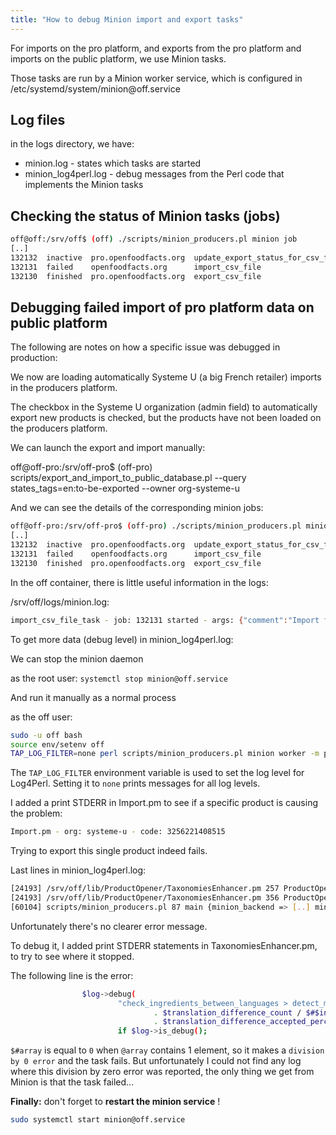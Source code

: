 ```yaml
---
title: "How to debug Minion import and export tasks"
---
```


For imports on the pro platform, and exports from the pro platform and imports on the public platform, we use Minion tasks.

Those tasks are run by a Minion worker service, which is configured in /etc/systemd/system/minion\@off.service

## Log files

in the logs directory, we have:

- minion.log - states which tasks are started
- minion_log4perl.log - debug messages from the Perl code that implements the Minion tasks

## Checking the status of Minion tasks (jobs)

```bash title="Checking the status of Minion tasks (jobs)"
off@off:/srv/off$ (off) ./scripts/minion_producers.pl minion job
[..]
132132  inactive  pro.openfoodfacts.org  update_export_status_for_csv_file
132131  failed    openfoodfacts.org      import_csv_file
132130  finished  pro.openfoodfacts.org  export_csv_file
```

## Debugging failed import of pro platform data on public platform

The following are notes on how a specific issue was debugged in production:

We now are loading automatically Systeme U (a big French retailer) imports in the producers platform.

The checkbox in the Systeme U organization (admin field) to automatically export new products is checked, but the products have not been loaded on the producers platform.

We can launch the export and import manually:

off@off-pro:/srv/off-pro$ (off-pro) scripts/export_and_import_to_public_database.pl --query states_tags=en:to-be-exported --owner org-systeme-u

And we can see the details of the corresponding minion jobs:

```bash title="Debugging failed import of pro platform data on public platform"
off@off-pro:/srv/off-pro$ (off-pro) ./scripts/minion_producers.pl minion job
[..]
132132  inactive  pro.openfoodfacts.org  update_export_status_for_csv_file
132131  failed    openfoodfacts.org      import_csv_file
132130  finished  pro.openfoodfacts.org  export_csv_file
```

In the off container, there is little useful information in the logs:

/srv/off/logs/minion.log:

```bash title="Debugging failed import of pro platform data on public platform"
import_csv_file_task - job: 132131 started - args: {"comment":"Import from producers platform","csv_file":"/srv/off-pro/export_files/org-systeme-u/export.1741792171.exported.csv","global_values":{"data_sources":"Producers, Producer - systeme-u"},"query":{"owner":"org-systeme-u","states_tags":"en:to-be-exported","data_quality_errors_producers_tags.0":{"$exists":false},"code":"3256221408515"},"export_job_id":132130,"source_id":"org-systeme-u","manufacturer":1,"org_id":"systeme-u","export_id":1741792171,"include_images_paths":1,"user_id":"org-systeme-u","source_name":"systeme-u","include_obsolete_products":1,"exported_t":1741792171,"owner_id":"org-systeme-u"}
```

To get more data (debug level) in minion_log4perl.log:

We can stop the minion daemon

as the root user: `systemctl stop minion@off.service`

And run it manually as a normal process

as the off user:

```bash title="Debugging failed import of pro platform data on public platform"
sudo -u off bash
source env/setenv off
TAP_LOG_FILTER=none perl scripts/minion_producers.pl minion worker -m production
```

The `TAP_LOG_FILTER` environment variable is used to set the log level for Log4Perl. Setting it to `none` prints messages for all log levels.

I added a print STDERR in Import.pm to see if a specific product is causing the problem:

```bash title="Debugging failed import of pro platform data on public platform"
Import.pm - org: systeme-u - code: 3256221408515
```

Trying to export this single product indeed fails.

Last lines in minion_log4perl.log:

```bash title="Debugging failed import of pro platform data on public platform"
[24193] /srv/off/lib/ProductOpener/TaxonomiesEnhancer.pm 257 ProductOpener.TaxonomiesEnhancer {} check_ingredients_between_languages > detect_missing_stop_words_before_list -   first ingredient in ingredients1 (fr:ble-dur-precuit-concasse) is unknown (is_in_taxonomy => 1) or first ingredient in ingredients2 is known (is_in_taxonomy => 1)
[24193] /srv/off/lib/ProductOpener/TaxonomiesEnhancer.pm 356 ProductOpener.TaxonomiesEnhancer {} check_ingredients_between_languages > detect_missing_stop_words_after_list - start, lang1: fr, lang2: en
[60104] scripts/minion_producers.pl 87 main {minion_backend => [..] minion producers workers stopped
```

Unfortunately there's no clearer error message.

To debug it, I added print STDERR statements in TaxonomiesEnhancer.pm, to try to see where it stopped.

The following line is the error:

```bash title="Debugging failed import of pro platform data on public platform"
                $log->debug(
                        "check_ingredients_between_languages > detect_missing_stop_words_after_list -   too much difference between languages to raise warning. diff/total > tolerance: $translation_difference_count / $#$ingredients1 = "
                                . $translation_difference_count / $#$ingredients1 . " > "
                                . $translation_difference_accepted_percentage)
                        if $log->is_debug();
```

`$#array` is equal to `0` when `@array` contains 1 element, so it makes a `division by 0 error` and the task fails. But unfortunately I could not find any log where this division by zero error was reported, the only thing we get from Minion is that the task failed...

**Finally:** don't forget to **restart the minion service** !

```bash
sudo systemctl start minion@off.service
```
